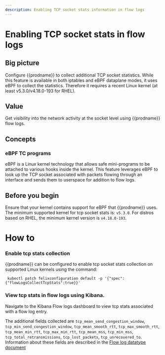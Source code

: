 ```yaml
---
description: Enabling TCP socket stats information in flow logs
---
```


# Enabling TCP socket stats in flow logs

## Big picture

Configure {{prodname}} to collect additional TCP socket statistics. While this feature is available in both iptables and eBPF dataplane modes, it uses eBPF to collect the statistics. Therefore it requires a recent Linux kernel (at least v5.3.0/v4.18.0-193 for RHEL).

## Value

Get visibility into the network activity at the socket level using {{prodname}} flow logs.

## Concepts

### eBPF TC programs

eBPF is a Linux kernel technology that allows safe mini-programs to be attached to various hooks inside the kernel. This feature leverages eBPF to look up the TCP socket associated with packets flowing through an interface and sends them to userspace for addition to flow logs.

## Before you begin

Ensure that your kernel contains support for eBPF that {{prodname}} uses. The minimum supported
kernel for tcp socket stats is: `v5.3.0`. For distros based on RHEL, the minimum kernel version is `v4.18.0-193`.

# How to

### Enable tcp stats collection

{{prodname}} can be configured to enable tcp socket stats collection on supported Linux kernels
using the command:

```
 kubectl patch felixconfiguration default -p '{"spec":{"flowLogsCollectTcpStats":true}}'
```

### View tcp stats in flow logs using Kibana.

Navigate to the Kibana Flow logs dashboard to view tcp stats associated with a flow log entry.

The additional fields collected are `tcp_mean_send_congestion_window`, `tcp_min_send_congestion_window`, `tcp_mean_smooth_rtt`, `tcp_max_smooth_rtt`,
`tcp_mean_min_rtt`, `tcp_max_min_rtt`, `tcp_mean_mss`, `tcp_min_mss`, `tcp_total_retransmissions`, `tcp_lost_packets`, `tcp_unrecovered_to`.
Information about these fields are described in the [Flow log datatype document](/visibility/elastic/flow/datatypes)
